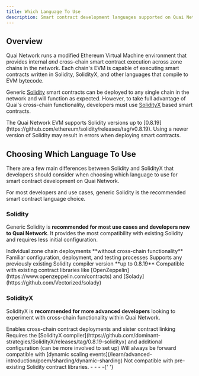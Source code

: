 ```yaml
---
title: Which Language To Use
description: Smart contract development languages supported on Quai Network.
---
```


## Overview

Quai Network runs a modified Ethereum Virtual Machine environment that provides internal _and_ cross-chain smart contract execution across zone chains in the network. Each chain's EVM is capable of executing smart contracts written in Solidity, SolidityX, and other languages that compile to EVM bytecode.

Generic [Solidity](#solidity) smart contracts can be deployed to any single chain in the network and will function as expected. However, to take full advantage of Quai's cross-chain functionality, developers must use [SolidityX](#solidityx) based smart contracts.

<Warning>
	The Quai Network EVM supports Solidity versions up to [0.8.19](https://github.com/ethereum/solidity/releases/tag/v0.8.19). Using a newer
	version of Solidity may result in errors when deploying smart contracts.
</Warning>

## Choosing Which Language To Use

There are a few main differences between Solidity and SolidityX that developers should consider when choosing which language to use for smart contract development on Quai Network.

<Tip>For most developers and use cases, generic Solidity is the recommended smart contract language choice.</Tip>

### Solidity

Generic Solidity is **recommended for most use cases and developers new to Quai Network**. It provides the most compatibility with existing Solidity and requires less initial configuration.

<CardGroup>
	<Card
		title='Single Chain'
		icon='link-horizontal-slash'
	>
		Individual zone chain deployments **without cross-chain functionality**
	</Card>
	<Card
		title='Simple Setup'
		icon='sliders'
	>
		Familiar configuration, deployment, and testing processes
	</Card>
	<Card
		title='Compatible Versions'
		icon='code-branch'
	>
		Supports any previously existing Solidity compiler version **up to 0.8.19**
	</Card>
	<Card
		title='External Compatibility'
		icon='books'
	>
		Compatible with existing contract libraries like [OpenZeppelin](https://www.openzeppelin.com/contracts) and
		[Solady](https://github.com/Vectorized/solady)
	</Card>
</CardGroup>

### SolidityX

SolidityX is **recommended for more advanced developers** looking to experiment with cross-chain functionality within Quai Network.

<CardGroup>
	<Card
		title='Cross-chain Deployment'
		icon='link-horizontal'
	>
		Enables cross-chain contract deployments and sister contract linking
	</Card>
	<Card
		title='Advanced Setup'
		icon='gear-complex-code'
	>
		Requires the [SolidityX compiler](https://github.com/dominant-strategies/SolidityX/releases/tag/0.8.19-solidityx) and additional
		configuration (can be more involved to set up)
	</Card>
	<Card
		title='Forward Compatibility'
		icon='forward'
	>
		Will always be forward compatible with [dynamic scaling
		events](/learn/advanced-introduction/poem/sharding/dynamic-sharding)
	</Card>
	<Card
		title='Library Compatibility'
		icon='ban'
	>
		Not compatible with pre-existing Solidity contract libraries.
	</Card>
</CardGroup>
- - - -{' '}
